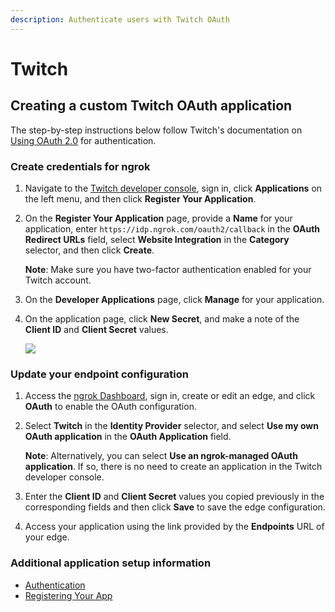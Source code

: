 ```yaml
---
description: Authenticate users with Twitch OAuth
---
```


# Twitch

## Creating a custom Twitch OAuth application

The step-by-step instructions below follow Twitch's documentation on [Using OAuth 2.0](https://dev.twitch.tv/docs/authentication/) for authentication.

### Create credentials for ngrok

1.  Navigate to the [Twitch developer console](https://dev.twitch.tv/console), sign in, click **Applications** on the left menu, and then click **Register Your Application**.

2.  On the **Register Your Application** page, provide a **Name** for your application, enter `https://idp.ngrok.com/oauth2/callback` in the **OAuth Redirect URLs** field, select **Website Integration** in the **Category** selector, and then click **Create**.

    **Note**: Make sure you have two-factor authentication enabled for your Twitch account.

3.  On the **Developer Applications** page, click **Manage** for your application.

4.  On the application page, click **New Secret**, and make a note of the **Client ID** and **Client Secret** values.

    ![](/img/howto/oauth/1-twitch-register.png)

### Update your endpoint configuration

1. Access the [ngrok Dashboard](https://dashboard.ngrok.com/), sign in, create or edit an edge, and click **OAuth** to enable the OAuth configuration.

2. Select **Twitch** in the **Identity Provider** selector, and select **Use my own OAuth application** in the **OAuth Application** field.

   **Note**: Alternatively, you can select **Use an ngrok-managed OAuth application**. If so, there is no need to create an application in the Twitch developer console.

3. Enter the **Client ID** and **Client Secret** values you copied previously in the corresponding fields and then click **Save** to save the edge configuration.

4. Access your application using the link provided by the **Endpoints** URL of your edge.

### Additional application setup information

- [Authentication](https://dev.twitch.tv/docs/authentication/)
- [Registering Your App](https://dev.twitch.tv/docs/authentication/register-app/)
